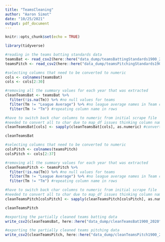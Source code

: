 ```yaml
---
title: "TeamsCleaning"
author: "Aaron Simot"
date: "10/25/2021"
output: pdf_document
---
```


```r
knitr::opts_chunk$set(echo = TRUE)
```

```R
library(tidyverse)
```


```R

#reading in the teams batting standards data
teamsBat <- read_csv2(here::here("data_dump/teamsBattingStandards1900_2020"))
teamsPitch <- read_csv2(here::here("data_dump/teamsPitchingStandards1900_2020"))

```



```R

#selecting columns that need to be converted to numeric
cols <- colnames(teamsBat)
cols <- cols[2:30]

#removing all the summary values for each year that was extracted
cleanTeamsBat <- teamsBat %>%
  filter(!is.na(Tm)) %>% #no null values for teams
  filter(Tm != "League Average") %>% #no league average names in Team column
  filter(Tm != "Tm") #repeating column name in rows

#have to switch back char columns to numeric from initial scrape file
#needed to convert all to char due to map_df issues thinking column names were datapoints
cleanTeamsBat[cols] <- sapply(cleanTeamsBat[cols], as.numeric) #converting numeric cols back to numeric

cleanTeamsBat

```



```R
#selecting columns that need to be converted to numeric
colsPitch <- colnames(teamsPitch)
colsPitch <- cols[2:37]

#removing all the summary values for each year that was extracted
cleanTeamsPitch <- teamsPitch %>%
  filter(!is.na(Tm)) %>% #no null values for teams
  filter(Tm != "League Average") %>% #no league average names in Team column
  filter(Tm != "Tm") #repeating column name in rows

#have to switch back char columns to numeric from initial scrape file
#needed to convert all to char due to map_df issues thinking column names were datapoints
cleanTeamsPitch[colsPitch] <- sapply(cleanTeamsPitch[colsPitch], as.numeric) #converting numeric cols back to numeric

cleanTeamsPitch

```


```R
#exporting the partially cleaned teams batting data
write_csv2(cleanTeamsBat, here::here("data_dump/cleanTeamsBat1900_2020"))

#exporting the partially cleaned teams pitching data
write_csv2(cleanTeamsPitch, here::here("data_dump/cleanTeamsPitch1900_2020"))
```







